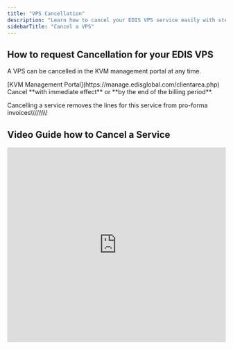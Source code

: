 ```yaml
---
title: "VPS Cancellation"
description: "Learn how to cancel your EDIS VPS service easily with step-by-step instructions, including expiration and immediate cancellation workflows. Includes video tutorial and data deletion timelines."
sidebarTitle: "Cancel a VPS"
---
```


## How to request Cancellation for your EDIS VPS

A VPS can be cancelled in the KVM management portal at any time.

<Steps>
  <Step title="Log in to your">
    [KVM Management Portal](https://manage.edisglobal.com/clientarea.php)
  </Step>
  <Step title="Locate your VPS in the Services tab">
    
  </Step>
  <Step title='and click "Request Cancellation"'>
    Cancel **with immediate effect** or **by the end of the billing period**.
  </Step>
</Steps>

Cancelling a service removes the lines for this service from pro-forma invoices\\\\\\\\\\\\\\\\!

## Video Guide how to Cancel a Service

<iframe width="100%" height="450" src="https://www.loom.com/embed/206825b87a894704af333b9fb57a5a2b?sid=7a6cf401-af9b-4494-b44d-8a95f12927ff" frameborder="0" allow="accelerometer; clipboard-write; encrypted-media; gyroscope; picture-in-picture" allowfullscreen />

<Note>
  Our services are based on **MONTHLY subscriptions** rather than daily. We\
  understand that sometimes you may need to discontinue a service prior to the\
  completion of the subscription period. Unfortunately, in those cases, **we**\
  **cannot provide a refund** for any portion of the subscription that has already\
  been paid. We apologize for any inconvenience this may cause.
</Note>

## ⏳ VPS Expiration Workflow

_Used when you request cancellation at the end of the billing cycle (on expiry)._

| **Day**      | **Event**                              | **What Happens**                              |
| ------------ | -------------------------------------- | --------------------------------------------- |
| 0            | Cancellation (on **expiry**) requested | VPS continues running **until the due date**  |
| 0            | Invoice cancelled                      | No charge for next billing period             |
| **Due Date** | 🚫 Service Terminated                  | VPS stops, contract ends                      |
| \+6 days     | 🗑️ Data Deleted                       | VPS data permanently removed from our servers |

---

## ⚡ Immediate Termination Workflow

_Used when you request cancellation right away._

| **Day**  | **Event**                              | **What Happens**                              |
| -------- | -------------------------------------- | --------------------------------------------- |
| 0        | Cancellation (**immediate**) requested | VPS stops working **immediately**             |
| 0        | Invoice cancelled                      | No charge for next billing period             |
| 0        | 🚫 Service Terminated                  | VPS contract ends right away                  |
| \+6 days | 🗑️ Data Deleted                       | VPS data permanently removed from our servers |

---

### Notes

- **Data Deletion** is **permanent** and cannot be reversed after 6 days.
- Please **back up your data** before requesting cancellation.
- **Reactivation:** Reach out to support prior to Data Deletion